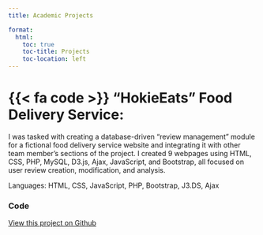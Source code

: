 ```yaml
---
title: Academic Projects

format:
  html:
    toc: true
    toc-title: Projects
    toc-location: left
---
```



# {{< fa code >}} "HokieEats" Food Delivery Service:

I was tasked with creating a database-driven “review management” module for a fictional food delivery service website and integrating it with other team member’s sections of the project. I created 9 webpages using HTML, CSS, PHP, MySQL, D3.js, Ajax, JavaScript, and Bootstrap, all focused on user review creation, modification, and analysis.

Languages: HTML, CSS, JavaScript, PHP, Bootstrap, J3.DS, Ajax


### Code
[View this project on Github](https://github.com/dcorcoran7/HokieEatsWebpages)



